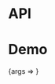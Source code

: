 
<Meta title="Packages/Typography/Typescale/SM" component={SM} />

# API

<ArgsTable />

# Demo

<Canvas>
  <Story
    name="SM"
    args={{ children: 'Text' }}
    argTypes={{ tag: { control: 'text' } }}
    parameters={{
      design: {
        allowFullscreen: true,
        type: 'figma',
        url: 'https://www.figma.com/file/6g87L4FdKZTA3knt3Rsfdx/Garden?node-id=102%3A107'
      }
    }}
  >
    {args => <TypescaleStory {...args} size="small" />}
  </Story>
</Canvas>
